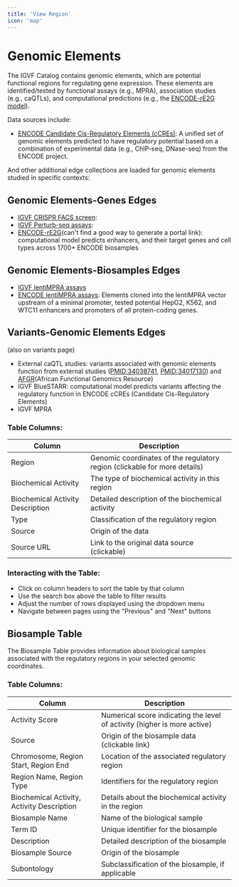 ```yaml
---
title: 'View Region'
icon: 'map'
---
```


# Genomic Elements
The IGVF Catalog contains genomic elements, which are potential functional regions for regulating gene expression. These elements are identified/tested by functional assays (e.g., MPRA), association studies (e.g., caQTLs), and computational predictions (e.g., the [ENCODE-rE2G model](https://www.biorxiv.org/content/10.1101/2023.11.09.563812v1.full)).

Data sources include:
* [ENCODE Candidate Cis-Regulatory Elements (cCREs)](https://doi.org/10.1038/s41586-020-2493-4): A unified set of genomic elements predicted to have regulatory potential based on a combination of experimental data (e.g., ChIP-seq, DNase-seq) from the ENCODE project.


And other additional edge collections are loaded for genomic elements studied in specific contexts:

## Genomic Elements-Genes Edges
* [IGVF CRISPR FACS screen](link): 
* [IGVF Perturb-seq assays](link):
* [ENCODE-rE2G](link)(can't find a good way to generate a portal link): computational model predicts enhancers, and their target genes and cell types across 1700+ ENCODE biosamples

## Genomic Elements-Biosamples Edges
* [IGVF lentiMPRA assays]()
* [ENCODE lentiMPRA assays](https://www.encodeproject.org/search/?type=FunctionalCharacterizationExperiment&accession=ENCSR405QCT&accession=ENCSR203UFY&accession=ENCSR336MKI): Elements cloned into the lentiMPRA vector upstream of a minimal promoter, tested potential HepG2, K562, and WTC11 enhancers and promoters of all protein-coding genes.

## Variants-Genomic Elements Edges
(also on variants page)
* External caQTL studies: variants associated with genomic elements function 
from external studies ([PMID:34038741](https://pubmed.ncbi.nlm.nih.gov/34038741/), [PMID:34017130](https://pubmed.ncbi.nlm.nih.gov/34017130/)) and [AFGR](https://github.com/smontgomlab/AFGR?tab=readme-ov-file)(African Functional Genomics Resource)
* IGVF BlueSTARR: computational model predicts variants affecting the regulatory function in ENCODE cCREs (Candidate Cis-Regulatory Elements)
* IGVF MPRA

### Table Columns:

| Column | Description |
|--------|-------------|
| Region | Genomic coordinates of the regulatory region (clickable for more details) |
| Biochemical Activity | The type of biochemical activity in this region |
| Biochemical Activity Description | Detailed description of the biochemical activity |
| Type | Classification of the regulatory region |
| Source | Origin of the data |
| Source URL | Link to the original data source (clickable) |

### Interacting with the Table:
- Click on column headers to sort the table by that column
- Use the search box above the table to filter results
- Adjust the number of rows displayed using the dropdown menu
- Navigate between pages using the "Previous" and "Next" buttons

## Biosample Table

The Biosample Table provides information about biological samples associated with the regulatory regions in your selected genomic coordinates.

### Table Columns:

| Column | Description |
|--------|-------------|
| Activity Score | Numerical score indicating the level of activity (higher is more active) |
| Source | Origin of the biosample data (clickable link) |
| Chromosome, Region Start, Region End | Location of the associated regulatory region |
| Region Name, Region Type | Identifiers for the regulatory region |
| Biochemical Activity, Activity Description | Details about the biochemical activity in the region |
| Biosample Name | Name of the biological sample |
| Term ID | Unique identifier for the biosample |
| Description | Detailed description of the biosample |
| Biosample Source | Origin of the biosample |
| Subontology | Subclassification of the biosample, if applicable |
